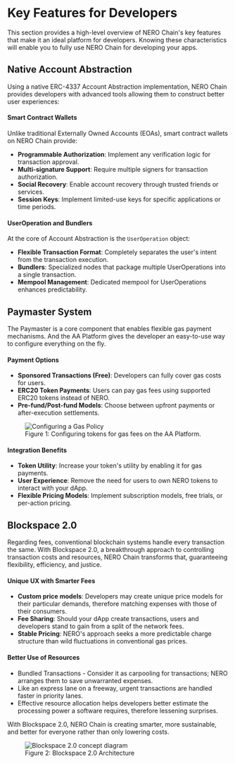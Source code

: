

# Key Features for Developers

This section provides a high-level overview of NERO Chain's key features that make it an ideal platform for developers. Knowing these characteristics will enable you to fully use NERO Chain for developing your apps.

## Native Account Abstraction

Using a native ERC-4337 Account Abstraction implementation, NERO Chain provides developers with advanced tools allowing them to construct better user experiences:

#### Smart Contract Wallets

Unlike traditional Externally Owned Accounts (EOAs), smart contract wallets on NERO Chain provide:

- **Programmable Authorization**: Implement any verification logic for transaction approval.
- **Multi-signature Support**: Require multiple signers for transaction authorization.
- **Social Recovery**: Enable account recovery through trusted friends or services.
- **Session Keys**: Implement limited-use keys for specific applications or time periods.

#### UserOperation and Bundlers

At the core of Account Abstraction is the `UserOperation` object:

- **Flexible Transaction Format**: Completely separates the user's intent from the transaction execution.
- **Bundlers**: Specialized nodes that package multiple UserOperations into a single transaction.
- **Mempool Management**: Dedicated mempool for UserOperations enhances predictability.


## Paymaster System

The Paymaster is a core component that enables flexible gas payment mechanisms. And the AA Platform gives the developer an easy-to-use way to configure everything on the fly. 

#### Payment Options

- **Sponsored Transactions (Free)**: Developers can fully cover gas costs for users.
- **ERC20 Token Payments**: Users can pay gas fees using supported ERC20 tokens instead of NERO.
- **Pre-fund/Post-fund Models**: Choose between upfront payments or after-execution settlements.
  
  

<div className="mt-8 mb-8">
  <figure className="text-center">
    <img 
      src="/assets/aaPlatform/gifs/erc20config.gif" 
      alt="Configuring a Gas Policy"
      className="mx-auto rounded-lg shadow-md"
    />
    <figcaption className="mt-2 text-sm italic text-gray-600">
      Figure 1: Configuring tokens for gas fees on the AA Platform.
    </figcaption>
  </figure>
</div>

#### Integration Benefits

- **Token Utility**: Increase your token's utility by enabling it for gas payments.
- **User Experience**: Remove the need for users to own NERO tokens to interact with your dApp.
- **Flexible Pricing Models**: Implement subscription models, free trials, or per-action pricing.

## Blockspace 2.0

Regarding fees, conventional blockchain systems handle every transaction the same. With Blockspace 2.0, a breakthrough approach to controlling transaction costs and resources, NERO Chain transforms that, guaranteeing flexibility, efficiency, and justice.

#### Unique UX with Smarter Fees

- **Custom price models**: Developers may create unique price models for their particular demands, therefore matching expenses with those of their consumers.
- **Fee Sharing**: Should your dApp create transactions, users and developers stand to gain from a split of the network fees.
- **Stable Pricing**: NERO's approach seeks a more predictable charge structure than wild fluctuations in conventional gas prices.

#### Better Use of Resources 
- Bundled Transactions - Consider it as carpooling for transactions; NERO arranges them to save unwarranted expenses.
- Like an express lane on a freeway, urgent transactions are handled faster in priority lanes.
- Effective resource allocation helps developers better estimate the processing power a software requires, therefore lessening surprises.

With Blockspace 2.0, NERO Chain is creating smarter, more sustainable, and better for everyone rather than only lowering costs.

  

  
<div className="mt-8 mb-8">
  <figure className="text-center">
    <img 
      src="/assets/block2.png" 
      alt="Blockspace 2.0 concept diagram"
      className="mx-auto rounded-lg shadow-md"
    />
    <figcaption className="mt-2 text-sm italic text-gray-600">
      Figure 2: Blockspace 2.0 Architecture
    </figcaption>
  </figure>
</div>




<PageFeedback path="/en/getting-started/key-features" />
